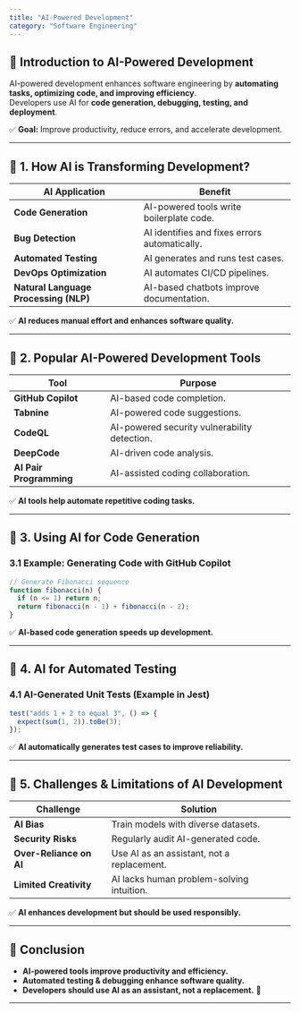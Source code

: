 ```yaml
---
title: "AI-Powered Development"
category: "Software Engineering"
---
```


## 📌 Introduction to AI-Powered Development

AI-powered development enhances software engineering by **automating tasks, optimizing code, and improving efficiency**.  
Developers use AI for **code generation, debugging, testing, and deployment**.

✅ **Goal:** Improve productivity, reduce errors, and accelerate development.

---

## 🔹 1. How AI is Transforming Development?

| AI Application | Benefit |
|---------------|---------|
| **Code Generation** | AI-powered tools write boilerplate code. |
| **Bug Detection** | AI identifies and fixes errors automatically. |
| **Automated Testing** | AI generates and runs test cases. |
| **DevOps Optimization** | AI automates CI/CD pipelines. |
| **Natural Language Processing (NLP)** | AI-based chatbots improve documentation. |

✅ **AI reduces manual effort and enhances software quality.**  

---

## 🔹 2. Popular AI-Powered Development Tools

| Tool | Purpose |
|------|---------|
| **GitHub Copilot** | AI-based code completion. |
| **Tabnine** | AI-powered code suggestions. |
| **CodeQL** | AI-powered security vulnerability detection. |
| **DeepCode** | AI-driven code analysis. |
| **AI Pair Programming** | AI-assisted coding collaboration. |

✅ **AI tools help automate repetitive coding tasks.**  

---

## 🔹 3. Using AI for Code Generation

### **3.1 Example: Generating Code with GitHub Copilot**
```javascript
// Generate Fibonacci sequence
function fibonacci(n) {
  if (n <= 1) return n;
  return fibonacci(n - 1) + fibonacci(n - 2);
}
```

✅ **AI-based code generation speeds up development.**  

---

## 🔹 4. AI for Automated Testing

### **4.1 AI-Generated Unit Tests (Example in Jest)**
```javascript
test("adds 1 + 2 to equal 3", () => {
  expect(sum(1, 2)).toBe(3);
});
```

✅ **AI automatically generates test cases to improve reliability.**  

---

## 🔹 5. Challenges & Limitations of AI Development

| Challenge | Solution |
|-----------|---------|
| **AI Bias** | Train models with diverse datasets. |
| **Security Risks** | Regularly audit AI-generated code. |
| **Over-Reliance on AI** | Use AI as an assistant, not a replacement. |
| **Limited Creativity** | AI lacks human problem-solving intuition. |

✅ **AI enhances development but should be used responsibly.**  

---

## 📌 Conclusion

- **AI-powered tools improve productivity and efficiency.**  
- **Automated testing & debugging enhance software quality.**  
- **Developers should use AI as an assistant, not a replacement.** 🚀  

---
